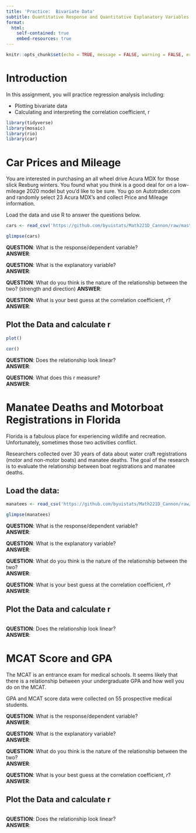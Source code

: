 ```yaml
---
title: 'Practice:  Bivariate Data'
subtitle: Quantitative Response and Quantitative Explanatory Variables
format:
  html:
    self-contained: true
    embed-resources: true
---
```

```r
knitr::opts_chunk$set(echo = TRUE, message = FALSE, warning = FALSE, error = TRUE)
```


# Introduction

In this assignment, you will practice regression analysis including:

  * Plotting bivariate data
  * Calculating and interpreting the correlation coefficient, r
    
```r

library(tidyverse)
library(mosaic)
library(rio)
library(car)

```

# Car Prices and Mileage

You are interested in purchasing an all wheel drive Acura MDX for those slick Rexburg winters.  You found what you think is a good deal for on a low-mileage 2020 model but you'd like to be sure.  You go on Autotrader.com and randomly select 23 Acura MDX's and collect Price and Mileage information.

Load the data and use R to answer the questions below.  

```r

cars <- read_csv('https://github.com/byuistats/Math221D_Cannon/raw/master/Data/acuraMDX_price_vs_mileage.csv')

glimpse(cars)

```

__QUESTION__:  What is the response/dependent variable?  
__ANSWER__:  


__QUESTION__:  What is the explanatory variable?  
__ANSWER__:  


__QUESTION__:  What do you think is the nature of the relationship between the two?  (strength and direction)
__ANSWER__:  


__QUESTION__:  What is your best guess at the correlation coefficient, $r$?  
__ANSWER__:  


## Plot the Data and calculate r

```r

plot()

cor()

```


__QUESTION__:  Does the relationship look linear?  
__ANSWER__:  


__QUESTION__:  What does this r measure?  
__ANSWER__:  



# Manatee Deaths and Motorboat Registrations in Florida

Florida is a fabulous place for experiencing wildlife and recreation.  Unfortunately, sometimes those two activities conflict.

Researchers collected over 30 years of data about water craft registrations (motor and non-motor boats) and manatee deaths.  The goal of the research is to evaluate the relationship between boat registrations and manatee deaths.

## Load the data:

```r
manatees <- read_csv('https://github.com/byuistats/Math221D_Cannon/raw/master/Data/manatees.csv')

glimpse(manatees)
```


__QUESTION__:  What is the response/dependent variable?  
__ANSWER__:  


__QUESTION__:  What is the explanatory variable?  
__ANSWER__:  


__QUESTION__:  What do you think is the nature of the relationship between the two?  
__ANSWER__:  


__QUESTION__:  What is your best guess at the correlation coefficient, $r$?  
__ANSWER__:  


## Plot the Data and calculate r

```r



```

__QUESTION__:  Does the relationship look linear?  
__ANSWER__:  





# MCAT Score and GPA

The MCAT is an entrance exam for medical schools.  It seems likely that there is a relationship between your undergraduate GPA and how well you do on the MCAT.  

GPA and MCAT score data were collected on 55 prospective medical students.  

__QUESTION__:  What is the response/dependent variable?  
__ANSWER__:  


__QUESTION__:  What is the explanatory variable?  
__ANSWER__:  


__QUESTION__:  What do you think is the nature of the relationship between the two?  
__ANSWER__:  


__QUESTION__:  What is your best guess at the correlation coefficient, $r$?  
__ANSWER__:  


## Plot the Data and calculate r

```r



```

__QUESTION__:  Does the relationship look linear?  
__ANSWER__:  


